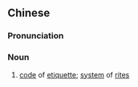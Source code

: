 {{also|礼制}}
==Chinese==
{{zh-forms|s=礼制}}

===Pronunciation===
{{zh-pron
|m=lǐzhì
|cat=n
}}

===Noun===
{{zh-noun}}

# [[code]] of [[etiquette]]; [[system]] of [[rite]]s